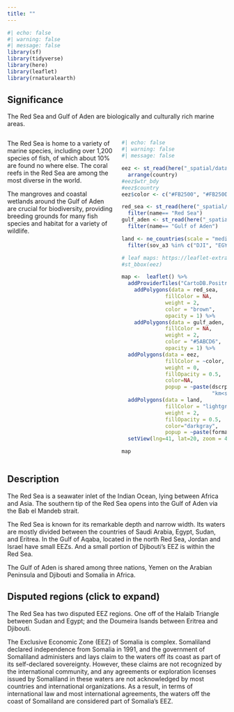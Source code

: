 ```yaml
---
title: ""
---
```

```r
#| echo: false
#| warning: false
#| message: false
library(sf)
library(tidyverse)
library(here)
library(leaflet)
library(rnaturalearth)
```
## Significance

The Red Sea and Gulf of Aden are biologically and culturally rich marine areas. 


:::: {.columns} 

::: {.column width="50%"}

The Red Sea is home to a variety of marine species, including over 1,200 species of fish, of which about 10% are found no where else. The coral reefs in the Red Sea are among the most diverse in the world.

The mangroves and coastal wetlands around the Gulf of Aden are crucial for biodiversity, providing breeding grounds for many fish species and habitat for a variety of wildlife.

:::

::: {.column width="50%"}

```r
#| echo: false
#| warning: false
#| message: false

eez <- st_read(here("_spatial/data/eez.shp"), quiet=TRUE) %>%
  arrange(country)
#eez$wtr_bdy
#eez$country
eez$color <- c("#FB2500", "#FB2500", "#1DA08A","#F2AD01","darkgray", "#F98400","#B13259", "#E2D200", "#7B1C6B", "#5ABCD6","darkgray",  "#F8AFA8", "#F8AFA8")

red_sea <- st_read(here("_spatial/data/water_bodies.shp"), quiet=TRUE) %>%
  filter(name== "Red Sea")
gulf_aden <- st_read(here("_spatial/data/water_bodies.shp"), quiet=TRUE) %>%
  filter(name== "Gulf of Aden")

land <- ne_countries(scale = "medium", returnclass = "sf") %>%
  filter(sov_a3 %in% c("DJI", "EGY", "ERI", "SOM", "SOL", "ISR", "JOR" , "SAU", "SDN", "YEM"))

# leaf maps: https://leaflet-extras.github.io/leaflet-providers/preview/index.html
#st_bbox(eez)

map <-  leaflet() %>%
  addProviderTiles("CartoDB.Positron") %>%
    addPolygons(data = red_sea, 
              fillColor = NA, 
              weight = 2, 
              color = "brown", 
              opacity = 1) %>%
    addPolygons(data = gulf_aden, 
              fillColor = NA, 
              weight = 2, 
              color = "#5ABCD6", 
              opacity = 1) %>%
  addPolygons(data = eez,
              fillColor = ~color,
              weight = 0, 
              fillOpacity = 0.5, 
              color=NA,
              popup = ~paste(dscrptn, "<br>",
                             "km<sup>2</sup> = ", are_km2)) %>%
  addPolygons(data = land,
              fillColor = "lightgray",
              weight = 2, 
              fillOpacity = 0.5, 
              color="darkgray",
              popup = ~paste(formal_en)) %>%
  setView(lng=41, lat=20, zoom = 4)

map


```
:::

::::
## Description

The Red Sea is a seawater inlet of the Indian Ocean, lying between Africa and Asia. The southern tip of the Red Sea opens into the Gulf of Aden via the Bab el Mandeb strait. 

The Red Sea is known for its remarkable depth and narrow width. Its waters are mostly divided between the countries of Saudi Arabia, Egypt, Sudan, and Eritrea. In the Gulf of Aqaba, located in the north Red Sea,  Jordan and Israel have small EEZs. And a small portion of Djibouti's EEZ is within the Red Sea.

The Gulf of Aden is shared among three nations, Yemen on the Arabian Peninsula and Djibouti and Somalia in Africa.

::: {.callout-note collapse=true}
## Disputed regions (click to expand)

The Red Sea has two disputed EEZ regions. One off of the Halaib Triangle between Sudan and Egypt; and the Doumeira Isands between Eritrea and Djibouti.

The Exclusive Economic Zone (EEZ) of Somalia is complex. Somaliland declared independence from Somalia in 1991, and the government of Somaliland administers and lays claim to the waters off its coast as part of its self-declared sovereignty. However, these claims are not recognized by the international community, and any agreements or exploration licenses issued by Somaliland in these waters are not acknowledged by most countries and international organizations. As a result, in terms of international law and most international agreements, the waters off the coast of Somaliland are considered part of Somalia's EEZ.
::::